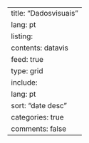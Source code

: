 ---
title: "Dadosvisuais"
lang: pt
listing:
  contents: datavis
  feed: true
  type: grid
  include:
    lang: pt
  sort: "date desc"
  categories: true
comments: false
---